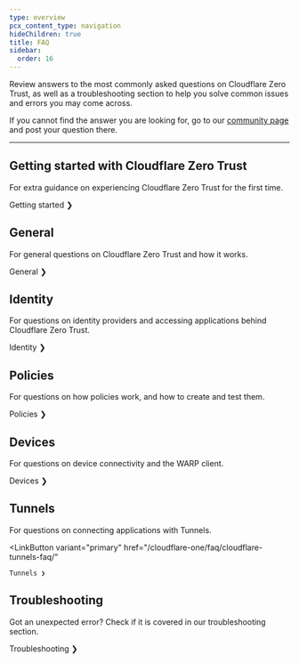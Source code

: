 ```yaml
---
type: overview
pcx_content_type: navigation
hideChildren: true
title: FAQ
sidebar:
  order: 16
---
```



Review answers to the most commonly asked questions on Cloudflare Zero Trust, as well as a troubleshooting section to help you solve common issues and errors you may come across.

If you cannot find the answer you are looking for, go to our [community page](https://community.cloudflare.com/) and post your question there.

---

## Getting started with Cloudflare Zero Trust

For extra guidance on experiencing Cloudflare Zero Trust for the first time.

<LinkButton variant="primary" href="/cloudflare-one/faq/getting-started-faq/">
	Getting started ❯
</LinkButton>

## General

For general questions on Cloudflare Zero Trust and how it works.

<LinkButton variant="primary" href="/cloudflare-one/faq/general-faq/">
	General ❯
</LinkButton>

## Identity

For questions on identity providers and accessing applications behind Cloudflare Zero Trust.

<LinkButton variant="primary" href="/cloudflare-one/faq/authentication-faq/">
	Identity ❯
</LinkButton>

## Policies

For questions on how policies work, and how to create and test them.

<LinkButton variant="primary" href="/cloudflare-one/faq/policies-faq/">
	Policies ❯
</LinkButton>

## Devices

For questions on device connectivity and the WARP client.

<LinkButton variant="primary" href="/cloudflare-one/faq/devices-faq/">
	Devices ❯
</LinkButton>

## Tunnels

For questions on connecting applications with Tunnels.

<LinkButton
	variant="primary"
	href="/cloudflare-one/faq/cloudflare-tunnels-faq/"
>
	Tunnels ❯
</LinkButton>

## Troubleshooting

Got an unexpected error? Check if it is covered in our troubleshooting section.

<LinkButton variant="primary" href="/cloudflare-one/faq/troubleshooting/">
	Troubleshooting ❯
</LinkButton>
